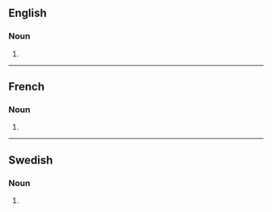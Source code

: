 ==English==

===Noun===
{{head|en|noun form}}

# {{plural of|vaccination|lang=en}}

----

==French==

===Noun===
{{head|fr|noun plural form|g=f}}

# {{plural of|vaccination|lang=fr}}

----

==Swedish==

===Noun===
{{head|sv|noun form}}

# {{sv-noun-form-indef-gen|vaccination}}